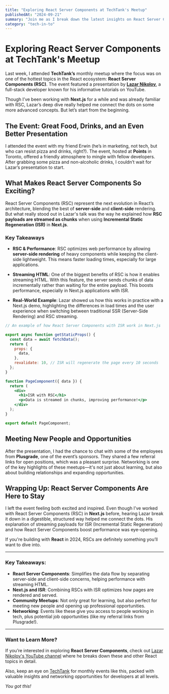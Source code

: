 ```yaml
---
title: "Exploring React Server Components at TechTank's Meetup"
publishedAt: "2024-09-21"
summary: "Join me as I break down the latest insights on React Server Components (RSC) from Lazar Nikolov’s presentation at TechTank's monthly event. Learn how RSC enhances performance in Next.js through server-client streaming."
category: "tech-in-to"
---
```


# Exploring React Server Components at TechTank's Meetup

Last week, I attended **TechTank’s** monthly meetup where the focus was on one of the hottest topics in the React ecosystem: **React Server Components (RSC)**. The event featured a presentation by **[Lazar Nikolov](https://www.youtube.com/@nikolovlazar)**, a full-stack developer known for his informative tutorials on YouTube.

Though I’ve been working with **Next.js** for a while and was already familiar with RSC, Lazar’s deep dive really helped me connect the dots on some more advanced concepts. But let’s start from the beginning.

## The Event: Great Food, Drinks, and an Even Better Presentation

I attended the event with my friend Erwin (he’s in marketing, not tech, but who can resist pizza and drinks, right?). The event, hosted at **Points** in Toronto, offered a friendly atmosphere to mingle with fellow developers. After grabbing some pizza and non-alcoholic drinks, I couldn’t wait for Lazar’s presentation to start.

## What Makes React Server Components So Exciting?

React Server Components (RSC) represent the next evolution in React’s architecture, blending the best of **server-side** and **client-side** rendering. But what really stood out in Lazar's talk was the way he explained how **RSC payloads are streamed as chunks** when using **Incremental Static Regeneration (ISR)** in **Next.js**.

### Key Takeaways

- **RSC & Performance**: RSC optimizes web performance by allowing **server-side rendering** of heavy components while keeping the client-side lightweight. This means faster loading times, especially for large applications.

- **Streaming HTML**: One of the biggest benefits of RSC is how it enables streaming HTML. With this feature, the server sends chunks of data incrementally rather than waiting for the entire payload. This boosts performance, especially in Next.js applications with ISR.

- **Real-World Example**: Lazar showed us how this works in practice with a Next.js demo, highlighting the differences in load times and the user experience when switching between traditional SSR (Server-Side Rendering) and RSC streaming.

```jsx
// An example of how React Server Components with ISR work in Next.js

export async function getStaticProps() {
  const data = await fetchData();
  return {
    props: {
      data,
    },
    revalidate: 10, // ISR will regenerate the page every 10 seconds
  };
}

function PageComponent({ data }) {
  return (
    <div>
      <h1>ISR with RSC</h1>
      <p>Data is streamed in chunks, improving performance!</p>
    </div>
  );
}

export default PageComponent;
```

## Meeting New People and Opportunities

After the presentation, I had the chance to chat with some of the employees from **Plusgrade**, one of the event’s sponsors. They shared a few referral links for open positions, which was a pleasant surprise. Networking is one of the key highlights of these meetups—it's not just about learning, but also about building relationships and expanding opportunities.

## Wrapping Up: React Server Components Are Here to Stay

I left the event feeling both excited and inspired. Even though I’ve worked with React Server Components (RSC) in **Next.js** before, hearing Lazar break it down in a digestible, structured way helped me connect the dots. His explanation of streaming payloads for ISR (Incremental Static Regeneration) and how React Server Components boost performance was eye-opening.

If you're building with **React** in 2024, RSCs are definitely something you’ll want to dive into.

---

### Key Takeaways:
- **React Server Components**: Simplifies the data flow by separating server-side and client-side concerns, helping performance with streaming HTML.
- **Next.js and ISR**: Combining RSCs with ISR optimizes how pages are rendered and served.
- **Community Meetups**: Not only great for learning, but also perfect for meeting new people and opening up professional opportunities.
- **Networking**: Events like these give you access to people working in tech, plus potential job opportunities (like my referral links from Plusgrade!).

---

### Want to Learn More?

If you’re interested in exploring **React Server Components**, check out [Lazar Nikolov's YouTube channel](https://www.youtube.com/@nikolovlazar) where he breaks down these and other React topics in detail.

Also, keep an eye on [TechTank](https://www.linkedin.com/company/techtank-to) for monthly events like this, packed with valuable insights and networking opportunities for developers at all levels.

_You got this!_

